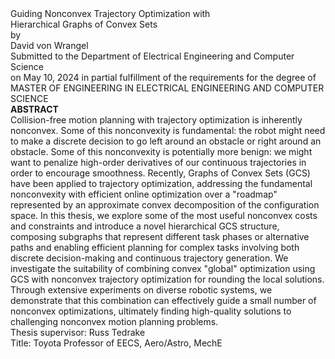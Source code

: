 <div style={{ textAlign: 'center', lineHeight: "1.4", margin: '0', padding: '0', fontSize: '18px' }}>
  <div style={{ fontSize: '24px', fontWeight: 'bold' }}>
    Guiding Nonconvex Trajectory Optimization with<br />Hierarchical Graphs of Convex Sets
  </div>

  <div style={{ marginTop: '40px'}}>
    by<br />
    <div style={{ marginTop: "10px", marginBottom: "10px", fontSize: '20px'}}>
    David von Wrangel<br />
    </div>
    Submitted to the Department of Electrical Engineering and Computer Science<br />
    on May 10, 2024 in partial fulfillment of the requirements for the degree of<br />
  </div>

  <div style={{ marginTop: '30px' }}>
    MASTER OF ENGINEERING IN ELECTRICAL ENGINEERING AND COMPUTER SCIENCE
  </div>

  <div id="abstract" style={{ marginTop: '60px', textAlign: 'left', marginLeft: '20px', marginRight: '20px' }}>
    <strong>ABSTRACT</strong><br />
    <div style={{marginTop: '10px', textIndent: '2em', textAlign: 'justify'}}>
    Collision-free motion planning with trajectory optimization is inherently nonconvex. Some of this nonconvexity is fundamental: the robot might need to make a discrete decision to go left around an obstacle or right around an obstacle. Some of this nonconvexity is potentially more benign: we might want to penalize high-order derivatives of our continuous trajectories in order to encourage smoothness. Recently, Graphs of Convex Sets (GCS) have been applied to trajectory optimization, addressing the fundamental nonconvexity with efficient online optimization over a "roadmap" represented by an approximate convex decomposition of the configuration space. In this thesis, we explore some of the most useful nonconvex costs and constraints and introduce a novel hierarchical GCS structure, composing subgraphs that represent different task phases or alternative paths and enabling efficient planning for complex tasks involving both discrete decision-making and continuous trajectory generation. We investigate the suitability of combining convex "global" optimization using GCS with nonconvex trajectory optimization for rounding the local solutions. Through extensive experiments on diverse robotic systems, we demonstrate that this combination can effectively guide a small number of nonconvex optimizations, ultimately finding high-quality solutions to challenging nonconvex motion planning problems.
    </div>
  </div>

  <div style={{ marginTop: '40px', textAlign: 'left', marginLeft: '20px', marginRight: '20px' }}>
    Thesis supervisor: Russ Tedrake<br />
    Title: Toyota Professor of EECS, Aero/Astro, MechE
  </div>
</div>